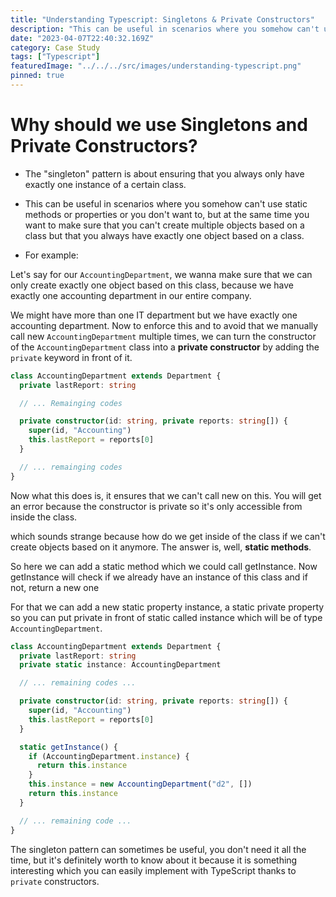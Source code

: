 ```yaml
---
title: "Understanding Typescript: Singletons & Private Constructors"
description: "This can be useful in scenarios where you somehow can't use static methods or properties"
date: "2023-04-07T22:40:32.169Z"
category: Case Study
tags: ["Typescript"]
featuredImage: "../../../src/images/understanding-typescript.png"
pinned: true
---
```


# Why should we use Singletons and Private Constructors?

- The "singleton" pattern is about ensuring that you always only have exactly one instance of a certain class.
- This can be useful in scenarios where you somehow can't use static methods or properties or you don't want to,
  but at the same time you want to make sure that you can't create multiple objects based on a class but that you always have exactly one object based on a class.

- For example:

Let's say for our `AccountingDepartment`, we wanna make sure that we can only create exactly one object based on this class, because we have exactly one accounting department in our entire company.

We might have more than one IT department but we have exactly one accounting department. Now to enforce this and to avoid that we manually call new `AccountingDepartment` multiple times, we can turn the constructor of the `AccountingDepartment` class into a **private constructor** by adding the `private` keyword in front of it.

```typescript
class AccountingDepartment extends Department {
  private lastReport: string

  // ... Remainging codes

  private constructor(id: string, private reports: string[]) {
    super(id, "Accounting")
    this.lastReport = reports[0]
  }

  // ... remainging codes
}
```

Now what this does is, it ensures that we can't call new on this. You will get an error because the constructor is private so it's only accessible from inside the class.

which sounds strange because how do we get inside of the class if we can't create objects based on it anymore. The answer is, well, **static methods**.

So here we can add a static method which we could call getInstance. Now getInstance will check if we already have an instance of this class and if not, return a new one

For that we can add a new static property instance, a static private property so you can put private in front of static called instance which will be of type `AccountingDepartment`.

```typescript
class AccountingDepartment extends Department {
  private lastReport: string
  private static instance: AccountingDepartment

  // ... remaining codes ...

  private constructor(id: string, private reports: string[]) {
    super(id, "Accounting")
    this.lastReport = reports[0]
  }

  static getInstance() {
    if (AccountingDepartment.instance) {
      return this.instance
    }
    this.instance = new AccountingDepartment("d2", [])
    return this.instance
  }

  // ... remaining code ...
}
```

The singleton pattern can sometimes be useful, you don't need it all the time, but it's definitely worth to know about it because it is something interesting which you can easily implement with TypeScript thanks to `private` constructors.
